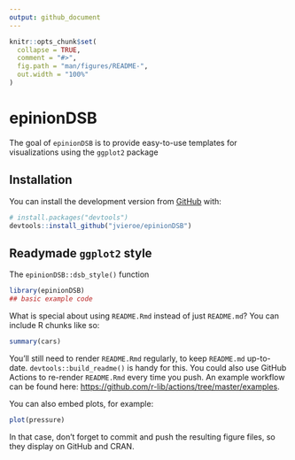 ```yaml
---
output: github_document
---
```


<!-- README.md is generated from README.Rmd. Please edit that file -->

```r
knitr::opts_chunk$set(
  collapse = TRUE,
  comment = "#>",
  fig.path = "man/figures/README-",
  out.width = "100%"
)
```

# epinionDSB

<!-- badges: start -->
<!-- badges: end -->

The goal of ```epinionDSB``` is to provide easy-to-use templates for visualizations using the ```ggplot2``` package


## Installation

You can install the development version from [GitHub](https://github.com/) with:

``` r
# install.packages("devtools")
devtools::install_github("jvieroe/epinionDSB")
```
## Readymade ```ggplot2``` style

The ```epinionDSB::dsb_style()``` function

```r
library(epinionDSB)
## basic example code
```

What is special about using `README.Rmd` instead of just `README.md`? You can include R chunks like so:

```r
summary(cars)
```

You'll still need to render `README.Rmd` regularly, to keep `README.md` up-to-date. `devtools::build_readme()` is handy for this. You could also use GitHub Actions to re-render `README.Rmd` every time you push. An example workflow can be found here: <https://github.com/r-lib/actions/tree/master/examples>.

You can also embed plots, for example:

```r
plot(pressure)
```

In that case, don't forget to commit and push the resulting figure files, so they display on GitHub and CRAN.

